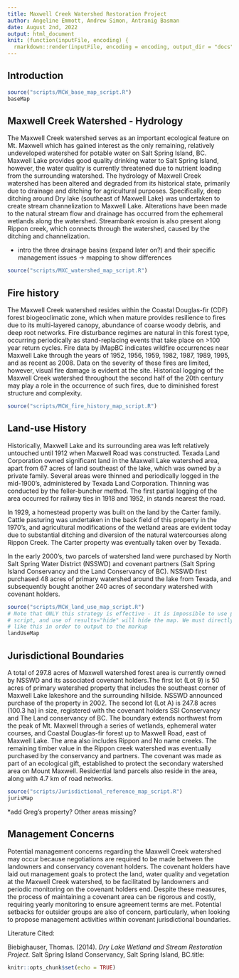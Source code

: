 ```yaml
---
title: Maxwell Creek Watershed Restoration Project
author: Angeline Emmott, Andrew Simon, Antranig Basman
date: August 2nd, 2022
output: html_document
knit: (function(inputFile, encoding) {
  rmarkdown::render(inputFile, encoding = encoding, output_dir = "docs") })
---
```

## Introduction

```r
source("scripts/MCW_base_map_script.R")
baseMap
```


## Maxwell Creek Watershed - Hydrology

The Maxwell Creek watershed serves as an important ecological feature on Mt. Maxwell which has gained interest as the only remaining, relatively undeveloped watershed for potable water on Salt Spring Island, BC. Maxwell Lake provides good quality drinking water to Salt Spring Island, however, the water quality is currently threatened due to nutrient loading from the surrounding watershed. The hydrology of Maxwell Creek watershed has been altered and degraded from its historical state, primarily due to drainage and ditching for agricultural purposes. Specifically, deep ditching around Dry lake (southeast of Maxwell Lake) was undertaken to create stream channelization to Maxwell Lake. Alterations have been made to the natural stream flow and drainage has occurred from the ephemeral wetlands along the watershed. Streambank erosion is also present along Rippon creek, which connects through the watershed, caused by the ditching and channelization.

-   intro the three drainage basins (expand later on?) and their specific management issues → mapping to show differences

<!-- Note that all three of these options are required in order to suppress spurious R output
 from the resulting markdown. echo suppresses actual R commands, message suppresses junk
 from standard R builtins, and results suppresses output from st_read which just dumps
 junk to its output -->
```r
source("scripts/MXC_watershed_map_script.R")
```


## Fire history

The Maxwell Creek watershed resides within the Coastal Douglas-fir (CDF) forest biogeoclimatic zone, which when mature provides resilience to fires due to its multi-layered canopy, abundance of coarse woody debris, and deep root networks. Fire disturbance regimes are natural in this forest type, occurring periodically as stand-replacing events that take place on \>100 year return cycles. Fire data by iMapBC indicates wildfire occurrences near Maxwell Lake through the years of 1952, 1956, 1959, 1982, 1987, 1989, 1995, and as recent as 2008. Data on the severity of these fires are limited, however, visual fire damage is evident at the site. Historical logging of the Maxwell Creek watershed throughout the second half of the 20th century may play a role in the occurrence of such fires, due to diminished forest structure and complexity.

```r
source("scripts/MCW_fire_history_map_script.R")
```

## Land-use History

Historically, Maxwell Lake and its surrounding area was left relatively untouched until 1912 when Maxwell Road was constructed. Texada Land Corporation owned significant land in the Maxwell Lake watershed area, apart from 67 acres of land southeast of the lake, which was owned by a private family. Several areas were thinned and periodically logged in the mid-1900's, administered by Texada Land Corporation. Thinning was conducted by the feller-buncher method. The first partial logging of the area occurred for railway ties in 1918 and 1952, in stands nearest the road.

In 1929, a homestead property was built on the land by the Carter family. Cattle pasturing was undertaken in the back field of this property in the 1970's, and agricultural modifications of the wetland areas are evident today due to substantial ditching and diversion of the natural watercourses along Rippon Creek. The Carter property was eventually taken over by Texada.

In the early 2000's, two parcels of watershed land were purchased by North Salt Spring Water District (NSSWD) and covenant partners (Salt Spring Island Conservancy and the Land Conservancy of BC). NSSWD first purchased 48 acres of primary watershed around the lake from Texada, and subsequently bought another 240 acres of secondary watershed with covenant holders.

```r
source("scripts/MCW_land_use_map_script.R")
# Note that ONLY this strategy is effective - it is impossible to use print() or a direct value within the
# script, and use of results="hide" will hide the map. We must directly execute the map value at top level
# like this in order to output to the markup
landUseMap
```

## Jurisdictional Boundaries

A total of 297.8 acres of Maxwell watershed forest area is currently owned by NSSWD and its associated covenant holders.The first lot (Lot 9) is 50 acres of primary watershed property that includes the southeast corner of Maxwell Lake lakeshore and the surrounding hillside. NSSWD announced purchase of the property in 2002. The second lot (Lot A) is 247.8 acres (100.3 ha) in size, registered with the covenant holders SSI Conservancy and The Land conservancy of BC. The boundary extends northwest from the peak of Mt. Maxwell through a series of wetlands, ephemeral water courses, and Coastal Douglas-fir forest up to Maxwell Road, east of Maxwell Lake. The area also includes Rippon and No name creeks. The remaining timber value in the Rippon creek watershed was eventually purchased by the conservancy and partners. The covenant was made as part of an ecological gift, established to protect the secondary watershed area on Mount Maxwell. Residential land parcels also reside in the area, along with 4.7 km of road networks.

```r
source("scripts/Jurisdictional_reference_map_script.R")
jurisMap
```

\*add Greg's property? Other areas missing?

## Management Concerns

Potential management concerns regarding the Maxwell Creek watershed may occur because negotiations are required to be made between the landowners and conservancy covenant holders. The covenant holders have laid out management goals to protect the land, water quality and vegetation at the Maxwell Creek watershed, to be facilitated by landowners and periodic monitoring on the covenant holders end. Despite these measures, the process of maintaining a covenant area can be rigorous and costly, requiring yearly monitoring to ensure agreement terms are met. Potential setbacks for outsider groups are also of concern, particularly, when looking to propose management activities within covenant jurisdictional boundaries.

Literature Cited:

Biebighauser, Thomas. (2014). *Dry Lake Wetland and Stream Restoration Project*. Salt Spring Island Conservancy, Salt Spring Island, BC.title:

```r
knitr::opts_chunk$set(echo = TRUE)
```
